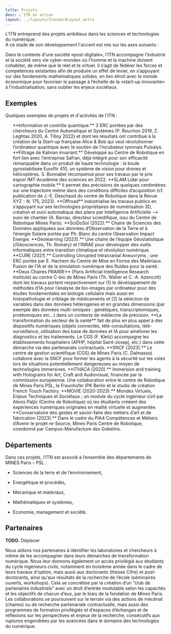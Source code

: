 ```yaml
---
title: Projets
desc: L'ITN en action
layout: ../layouts/StandardLayout.astro
---
```




L’ITN entreprend des projets ambitieux dans les sciences et technologies du numérique.  
A ce stade de son développement l'accent est mis sur les axes suivants :

<div>
  <nav class="block m-auto w-[20ch] md:w-full flex flex-col justify-center md:flex-row gap-4">
    <Tag color="sky" icon="abacus" tag="Calcul scientifique" />
    <Tag color="purple" icon="palette" tag="Industries créatives" />
    <Tag color="red" icon="vaccine" tag="Santé numérique" />
  </nav>
</div>

Dans le contexte d’une société «post-digitale», l’ITN accompagne l’industrie et la société vers «le cyber-monde» où l’homme et la machine doivent cohabiter, de même que le réel et le virtuel.
Il s’agit de fédérer les forces et compétences existantes afin de produire un effet de levier, en s’appuyant sur des fondements mathématiques solides, en lien étroit avec le monde économique pour favoriser le passage à l’échelle de la «start-up innovante» à l’industrialisation, sans oublier les enjeux sociétaux.

## Exemples

Quelques exemples de projets et d'activités de l'ITN :

<ul>

<ListItem color="sky" icon="abacus">
  **Information et contrôle quantique.** 3 ERC portées par des chercheurs du
  Centre Automatique et Systèmes (P. Rouchon 2019, Z. Leghtas 2020, A. Tilloy
  2022) et dont les résultats ont contribué à la création de la Start-up
  française Alice & Bob qui veut révolutionner l’ordinateur quantique avec le
  soutien de l’incubateur lyonnais Pulsalys.
</ListItem>

<ListItem color="sky" icon="abacus">
  **Filtrage de Kalman invariant.** Développé au Centre de Robotique en fort
  lien avec l’entreprise Safran, déjà intégré pour son efficacité remarquable
  dans un produit de haute technologie : la boule gyrostabilisée Euroflir 410,
  un système de vision pour drones et hélicoptères. S. Bonnabel récompensé pour
  ses travaux par le prix espoir IMT-Académie des sciences en 2022.
</ListItem>

<ListItem color="sky" icon="abacus">
  **SLAM Lidar pour cartographie mobile.** Il permet des précisions de quelques
  centimètres sur une trajectoire même dans des conditions difficiles
  d’acquisition (cf. publication de J.-E. Deschaud du centre de Robotique dans
  la Revue XYZ - N. 175, 2023).
</ListItem>

<ListItem color="sky" icon="abacus">
  **Offroad** industrialise les travaux publics en s’appuyant sur ses
  technologies propriétaires de numérisation 3D, création et suivi automatique
  des plans par Intelligence Artificielle —> suivi de chantier (A. Barrau,
  directeur scientifique, issu du Centre de Robotique Mines Paris).
</ListItem>

<ListItem color="sky" icon="abacus">
  **SciDoSol (2022).** Chaire de Sciences des Données appliquées aux données
  d’Observation de la Terre et à l’énergie Solaire portée par Ph. Blanc du
  centre Observation Impact Energie.
</ListItem>

<ListItem color="sky" icon="abacus">
  **Geolearning (2023).** Une chaire de l’équipe Géostatistique (/Géosciences,
  Th. Romary) et l’INRAE pour développer des outils informatiques entre
  transition climatique et révolution numérique.
</ListItem>

<ListItem color="red" icon="vaccine">
  **CURE (2021).** Controlling Unrupted Intracranial Aneuvryms ; une ERC portée
  par E. Hachem du Centre de Mise en Forme des Matériaux. Fusion de l’IA et de
  la simulation numérique des fluides pour la santé.
</ListItem>

<ListItem color="red" icon="vaccine">
  **Deux Chaires PRAIRIE** (Paris Artificial Intelligence Research Institute) au
  centre C-bio de Mines Paris (Th. Walter et C.-A. Azencott) dont les travaux
  portent respectivement sur (1) le développement de méthodes d’IA pour
  l’analyse de bio-images par ordinateur pour des études fondamentales en
  biologie cellulaire mais aussi en histopathologie et criblage de médicaments
  et (2) la sélection de variables dans des données hétérogènes et en grandes
  dimensions (par exemple des données multi-omiques : génétiques,
  transcriptomiques, protéomiques etc…) dans un contexte de médecine de
  précision.
</ListItem>

<ListItem color="red" icon="vaccine">
  **La transformation du secteur de la santé** fait de plus en plus appel à des
  dispositifs numériques (objets connectés, télé-consultations,
  télé-surveillance, utilisation des base de données et IA pour améliorer les
  diagnostics et les traitements. Le CGS (F. Kletz) accompagne les
  établissements hospitaliers (APHP, hôpital Saint-Josepj, etc.) dans cette
  démarche via des partenariats contractuels.
</ListItem>

<ListItem color="sky" icon="abacus">
  **SNCF (2023).** Le centre de gestion scientifique (CGS) de Mines Paris (C.
  Dalmasso) collabore avec la SNCF pour former les agents à la sécurité sur les
  voies lors de situations potentiellement dangereuses au moyen de technologies
  immersives.
</ListItem>

<ListItem color="purple" icon="palette">
  **ITHACA (2020).** Immersion and training with Holograms for Art, Craft and
  Audiovisual, financée par la commission européenne. Une collaboration entre le
  centre de Robotique de Mines Paris PSL, le Fraunhofer IPK Berlin et le studio
  de création French Touch Factory.
</ListItem>

<ListItem color="purple" icon="palette">
  **MOVIE (2020-2023).** Mondes Virtuels, Enjeux Techniques et Sociétaux ; un
  module du cycle ingénieur civil par Alexis Paljic (Centre de Robotique) où les
  étudiants crééent des expériences numériques originales en réalité virtuelle
  et augmentée.
</ListItem>

<ListItem color="purple" icon="palette">
  **Conservatoire des gestes et savoir-faire des métiers d’art et de fabrication
  (2023).** Dans le cadre du PIA4 Compétences et Métiers d’Avenir le projet
  re-Source, Mines Paris Centre de Robotique, coordonné par Campus-Manufacture
  des Gobelins.
</ListItem>

</ul>

## Départements

Dans ces projets, l'ITN est associé à l’ensemble des départements de
MINES Paris – PSL :

- Sciences de la terre et de l’environnement,

- Energétique et procédés,

- Mécanique et matériaux,

- Mathématiques et systèmes,

- Economie, management et société.

## Partenaires

**TODO.** Déplacer

Nous aidons nos partenaires à identifier les laboratoires et chercheurs à même de les accompagner dans leurs démarches de transformation numérique. Nous leur donnons également un accès privilégié aux étudiants du cycle ingénieurs civils, notamment en troisième année dans le cadre de leurs travaux d'option, mais aussi aux doctorants (thèses Cifre) et post-doctorants, ainsi qu’aux résultats de la recherche de l’école (séminaires ouverts, workshops). Cela se concrétise par la création d’un “club de partenaires industriels” avec un droit d’entrée modulable selon les capacités et les objectifs de chacun d’eux, par le biais de la fondation de Mines Paris. Les collaborations se poursuivent sur le terrain via des actions de mécénat (chaires) ou de recherche partenariale contractuelle, mais aussi des programmes de formation privilégiés et d’espaces d’échanges et de réflexions sur les perspectives et enjeux de la recherche, consécutifs aux ruptures engendrées par les avancées dans le domaine des technologies du numérique.
